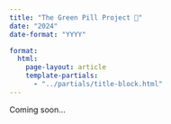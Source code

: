 ```yaml
---
title: "The Green Pill Project 🧪"
date: "2024"
date-format: "YYYY"

format: 
  html:
    page-layout: article
    template-partials: 
      - "../partials/title-block.html"
---
```

Coming soon...